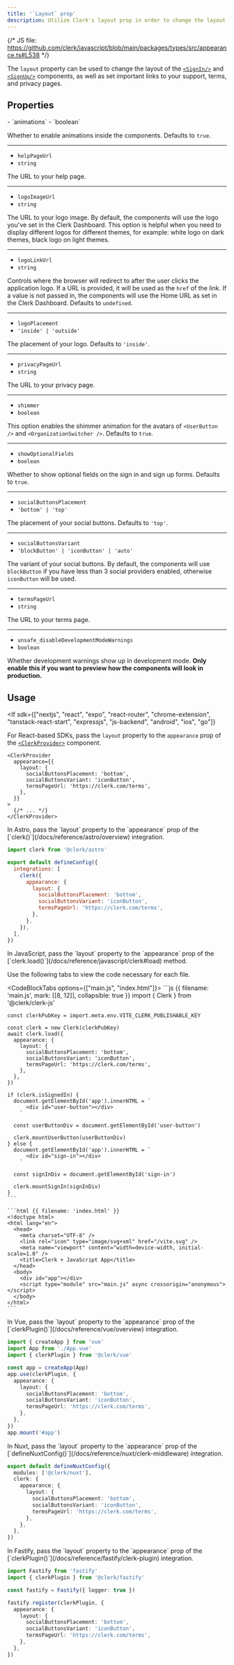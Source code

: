 ```yaml
---
title: '`Layout` prop'
description: Utilize Clerk's layout prop in order to change the layout of the <SignIn /> and <SignUp /> components, as well as set important links to your support, terms and privacy pages.
---
```


{/* JS file: https://github.com/clerk/javascript/blob/main/packages/types/src/appearance.ts#L538 */}

The `layout` property can be used to change the layout of the [`<SignIn/>`](/docs/reference/components/authentication/sign-in) and [`<SignUp/>`](/docs/reference/components/authentication/sign-up) components, as well as set important links to your support, terms, and privacy pages.

<Include src="_partials/customizing-clerk-info" />

## Properties

<Properties>
  - `animations`
  - `boolean`

  Whether to enable animations inside the components. Defaults to `true`.

  ---

  - `helpPageUrl`
  - `string`

  The URL to your help page.

  ---

  - `logoImageUrl`
  - `string`

  The URL to your logo image. By default, the components will use the logo you've set in the Clerk Dashboard. This option is helpful when you need to display different logos for different themes, for example: white logo on dark themes, black logo on light themes.

  ---

  - `logoLinkUrl`
  - `string`

  Controls where the browser will redirect to after the user clicks the application logo. If a URL is provided, it will be used as the `href` of the link. If a value is not passed in, the components will use the Home URL as set in the Clerk Dashboard. Defaults to `undefined`.

  ---

  - `logoPlacement`
  - `'inside' | 'outside'`

  The placement of your logo. Defaults to `'inside'`.

  ---

  - `privacyPageUrl`
  - `string`

  The URL to your privacy page.

  ---

  - `shimmer`
  - `boolean`

  This option enables the shimmer animation for the avatars of `<UserButton />` and `<OrganizationSwitcher />`. Defaults to `true`.

  ---

  - `showOptionalFields`
  - `boolean`

  Whether to show optional fields on the sign in and sign up forms. Defaults to `true`.

  ---

  - `socialButtonsPlacement`
  - `'bottom' | 'top'`

  The placement of your social buttons. Defaults to `'top'`.

  ---

  - `socialButtonsVariant`
  - `'blockButton' | 'iconButton' | 'auto'`

  The variant of your social buttons. By default, the components will use `blockButton` if you have less than 3 social providers enabled, otherwise `iconButton` will be used.

  ---

  - `termsPageUrl`
  - `string`

  The URL to your terms page.

  ---

  - `unsafe_disableDevelopmentModeWarnings`
  - `boolean`

  Whether development warnings show up in development mode. **Only enable this if you want to preview how the components will look in production.**
</Properties>

## Usage

<If
  sdk={["nextjs", "react", "expo", "react-router", "chrome-extension", "tanstack-react-start", "expressjs", "js-backend", "android", "ios", "go"]}
>
  For React-based SDKs, pass the `layout` property to the `appearance` prop of the [`<ClerkProvider>`](/docs/reference/components/clerk-provider) component.

  ```tsx {{ mark: [[3, 7]] }}
  <ClerkProvider
    appearance={{
      layout: {
        socialButtonsPlacement: 'bottom',
        socialButtonsVariant: 'iconButton',
        termsPageUrl: 'https://clerk.com/terms',
      },
    }}
  >
    {/* ... */}
  </ClerkProvider>
  ```
</If>

<If sdk="astro">
  In Astro, pass the `layout` property to the `appearance` prop of the [`clerk()`](/docs/reference/astro/overview) integration.

  ```js {{ filename: 'astro.config.mjs', mark: [[7, 11]] }}
  import clerk from '@clerk/astro'

  export default defineConfig({
    integrations: [
      clerk({
        appearance: {
          layout: {
            socialButtonsPlacement: 'bottom',
            socialButtonsVariant: 'iconButton',
            termsPageUrl: 'https://clerk.com/terms',
          },
        },
      }),
    ],
  })
  ```
</If>

<If sdk="js-frontend">
  In JavaScript, pass the `layout` property to the `appearance` prop of the [`clerk.load()`](/docs/reference/javascript/clerk#load) method.

  Use the following tabs to view the code necessary for each file.

  <CodeBlockTabs options={["main.js", "index.html"]}>
    ```js {{ filename: 'main.js', mark: [[8, 12]], collapsible: true }}
    import { Clerk } from '@clerk/clerk-js'

    const clerkPubKey = import.meta.env.VITE_CLERK_PUBLISHABLE_KEY

    const clerk = new Clerk(clerkPubKey)
    await clerk.load({
      appearance: {
        layout: {
          socialButtonsPlacement: 'bottom',
          socialButtonsVariant: 'iconButton',
          termsPageUrl: 'https://clerk.com/terms',
        },
      },
    })

    if (clerk.isSignedIn) {
      document.getElementById('app').innerHTML = `
          <div id="user-button"></div>
        `

      const userButtonDiv = document.getElementById('user-button')

      clerk.mountUserButton(userButtonDiv)
    } else {
      document.getElementById('app').innerHTML = `
          <div id="sign-in"></div>
        `

      const signInDiv = document.getElementById('sign-in')

      clerk.mountSignIn(signInDiv)
    }
    ```

    ```html {{ filename: 'index.html' }}
    <!doctype html>
    <html lang="en">
      <head>
        <meta charset="UTF-8" />
        <link rel="icon" type="image/svg+xml" href="/vite.svg" />
        <meta name="viewport" content="width=device-width, initial-scale=1.0" />
        <title>Clerk + JavaScript App</title>
      </head>
      <body>
        <div id="app"></div>
        <script type="module" src="main.js" async crossorigin="anonymous"></script>
      </body>
    </html>
    ```
  </CodeBlockTabs>
</If>

<If sdk="vue">
  In Vue, pass the `layout` property to the `appearance` prop of the [`clerkPlugin()`](/docs/reference/vue/overview) integration.

  ```ts {{ filename: 'src/main.ts', mark: [[8, 12]] }}
  import { createApp } from 'vue'
  import App from './App.vue'
  import { clerkPlugin } from '@clerk/vue'

  const app = createApp(App)
  app.use(clerkPlugin, {
    appearance: {
      layout: {
        socialButtonsPlacement: 'bottom',
        socialButtonsVariant: 'iconButton',
        termsPageUrl: 'https://clerk.com/terms',
      },
    },
  })
  app.mount('#app')
  ```
</If>

<If sdk="nuxt">
  In Nuxt, pass the `layout` property to the `appearance` prop of the [`defineNuxtConfig()`](/docs/reference/nuxt/clerk-middleware) integration.

  ```ts {{ filename: 'nuxt.config.ts', mark: [[5, 9]] }}
  export default defineNuxtConfig({
    modules: ['@clerk/nuxt'],
    clerk: {
      appearance: {
        layout: {
          socialButtonsPlacement: 'bottom',
          socialButtonsVariant: 'iconButton',
          termsPageUrl: 'https://clerk.com/terms',
        },
      },
    },
  })
  ```
</If>

<If sdk="fastify">
  In Fastify, pass the `layout` property to the `appearance` prop of the [`clerkPlugin()`](/docs/reference/fastify/clerk-plugin) integration.

  ```ts {{ filename: 'src/main.ts', mark: [[8, 12]] }}
  import Fastify from 'fastify'
  import { clerkPlugin } from '@clerk/fastify'

  const fastify = Fastify({ logger: true })

  fastify.register(clerkPlugin, {
    appearance: {
      layout: {
        socialButtonsPlacement: 'bottom',
        socialButtonsVariant: 'iconButton',
        termsPageUrl: 'https://clerk.com/terms',
      },
    },
  })
  ```
</If>
